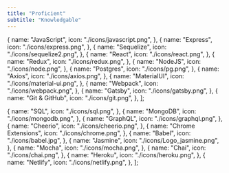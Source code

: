 ```yaml
---
title: "Proficient"
subtitle: "Knowledgable"
---
```


  {
    name: "JavaScript",
    icon: "./icons/javascript.png",
  },
  {
    name: "Express",
    icon: "./icons/express.png",
  },
  {
    name: "Sequelize",
    icon: "./icons/sequelize2.png",
  },
  {
    name: "React",
    icon: "./icons/react.png",
  },
  {
    name: "Redux",
    icon: "./icons/redux.png",
  },
    {
    name: "NodeJS",
    icon: "./icons/node.png",
  },
    {
    name: "Postgres",
    icon: "./icons/pg.png",
  },
    {
    name: "Axios",
    icon: "./icons/axios.png",
  },
  {
      name: "MaterialUI",
      icon: "./icons/material-ui.png",
    },
    {
    name: "Webpack",
    icon: "./icons/webpack.png",
    },
    {
    name: "Gatsby",
    icon: "./icons/gatsby.png",
  },
      {
    name: "Git & GitHub",
    icon: "./icons/git.png",
  },
];

  {
    name: "SQL",
    icon: "./icons/sql.png",
  },
  {
    name: "MongoDB",
    icon: "./icons/mongodb.png",
  },
  {
    name: "GraphQL",
    icon: "./icons/graphql.png",
  },
  {
    name: "Cheerio",
    icon: "./icons/cheerio.png",
  },
  {
    name: "Chrome Extensions",
    icon: "./icons/chrome.png",
  },
    {
    name: "Babel",
    icon: "./icons/babel.jpg",
  },
    {
    name: "Jasmine",
    icon: "./icons/Logo_jasmine.png",
  },
    {
    name: "Mocha",
    icon: "./icons/mocha.png",
  },
  {
      name: "Chai",
      icon: "./icons/chai.png",
    },
    {
    name: "Heroku",
    icon: "./icons/heroku.png",
    },
    {
    name: "Netlify",
    icon: "./icons/netlify.png",
  },
];